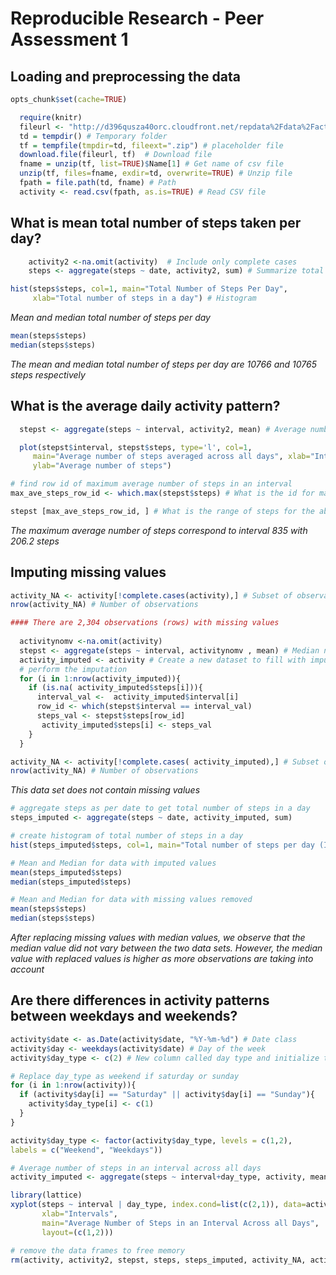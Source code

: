 # Reproducible Research - Peer Assessment 1
## Loading and preprocessing the data

``` r
opts_chunk$set(cache=TRUE)
```
``` r
  require(knitr)
  fileurl <- "http://d396qusza40orc.cloudfront.net/repdata%2Fdata%2Factivity.zip"
  td = tempdir() # Temporary folder
  tf = tempfile(tmpdir=td, fileext=".zip") # placeholder file
  download.file(fileurl, tf)  # Download file
  fname = unzip(tf, list=TRUE)$Name[1] # Get name of csv file 
  unzip(tf, files=fname, exdir=td, overwrite=TRUE) # Unzip file 
  fpath = file.path(td, fname) # Path
  activity <- read.csv(fpath, as.is=TRUE) # Read CSV file
```

## What is mean total number of steps taken per day?
``` r
    activity2 <-na.omit(activity)  # Include only complete cases
    steps <- aggregate(steps ~ date, activity2, sum) # Summarize total number of steps by day
```
``` r
hist(steps$steps, col=1, main="Total Number of Steps Per Day", 
     xlab="Total number of steps in a day") # Histogram
```
*Mean and median total number of steps per day*
``` r
mean(steps$steps)
median(steps$steps)
```
*The mean and median total number of steps per day are 10766 and 10765 steps respectively*

## What is the average daily activity pattern?

``` r
  stepst <- aggregate(steps ~ interval, activity2, mean) # Average number of steps in intervalsacross all days
```
``` r
  plot(stepst$interval, stepst$steps, type='l', col=1, 
     main="Average number of steps averaged across all days", xlab="Interval", 
     ylab="Average number of steps")
```
``` r
# find row id of maximum average number of steps in an interval
max_ave_steps_row_id <- which.max(stepst$steps) # What is the id for maximum number of steps

stepst [max_ave_steps_row_id, ] # What is the range of steps for the above id
```
*The maximum average number of steps correspond to interval 835 with 206.2 steps*

## Imputing missing values

``` r
activity_NA <- activity[!complete.cases(activity),] # Subset of observations with missing values 
nrow(activity_NA) # Number of observations

#### There are 2,304 observations (rows) with missing values 
  
  activitynomv <-na.omit(activity) 
  stepst <- aggregate(steps ~ interval, activitynomv , mean) # Median number of steps in intervalsacross all days
  activity_imputed <- activity # Create a new dataset to fill with imputed values
  # perform the imputation
  for (i in 1:nrow(activity_imputed)){
    if (is.na( activity_imputed$steps[i])){
      interval_val <-  activity_imputed$interval[i]
      row_id <- which(stepst$interval == interval_val)
      steps_val <- stepst$steps[row_id]
       activity_imputed$steps[i] <- steps_val
    }
  }

activity_NA <- activity[!complete.cases( activity_imputed),] # Subset of observations with missing values 
nrow(activity_NA) # Number of observations
```
*This data set does not contain missing values*

``` r
# aggregate steps as per date to get total number of steps in a day
steps_imputed <- aggregate(steps ~ date, activity_imputed, sum)
```
``` r
# create histogram of total number of steps in a day
hist(steps_imputed$steps, col=1, main="Total number of steps per day (Imputed)", xlab="Total number of steps in a day")
```
``` r
# Mean and Median for data with imputed values
mean(steps_imputed$steps)
median(steps_imputed$steps)

# Mean and Median for data with missing values removed 
mean(steps$steps)
median(steps$steps)
```
*After replacing missing values with median values, we observe that the median value did not vary between the two data sets. However, the median value with replaced values is higher as more observations are taking into account*

## Are there differences in activity patterns between weekdays and weekends?

``` r
activity$date <- as.Date(activity$date, "%Y-%m-%d") # Date class
activity$day <- weekdays(activity$date) # Day of the week
activity$day_type <- c(2) # New column called day type and initialize to weekday

# Replace day_type as weekend if saturday or sunday
for (i in 1:nrow(activity)){
  if (activity$day[i] == "Saturday" || activity$day[i] == "Sunday"){
    activity$day_type[i] <- c(1)
  }
}

activity$day_type <- factor(activity$day_type, levels = c(1,2),
labels = c("Weekend", "Weekdays")) 

# Average number of steps in an interval across all days
activity_imputed <- aggregate(steps ~ interval+day_type, activity, mean)
```
``` r
library(lattice)
xyplot(steps ~ interval | day_type, index.cond=list(c(2,1)), data=activity_imputed, type="l", lty = 1, ylab="Number of steps",
       xlab="Intervals",
       main="Average Number of Steps in an Interval Across all Days",
       layout=(c(1,2)))

``` 
``` r
# remove the data frames to free memory
rm(activity, activity2, stepst, steps, steps_imputed, activity_NA, activity_imputed)
```
